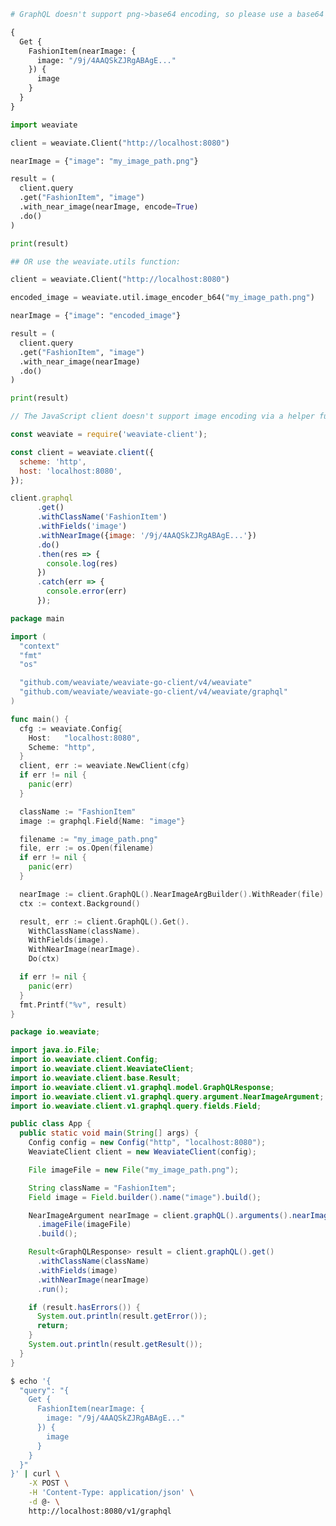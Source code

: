 
<Tabs groupId="languages">
<TabItem value="graphql" label="GraphQL">

```graphql
# GraphQL doesn't support png->base64 encoding, so please use a base64 encoded image in your query

{
  Get {
    FashionItem(nearImage: {
      image: "/9j/4AAQSkZJRgABAgE..."
    }) {
      image
    }
  }
}
```

</TabItem>
<TabItem value="py" label="Python">

```python
import weaviate

client = weaviate.Client("http://localhost:8080")

nearImage = {"image": "my_image_path.png"}

result = (
  client.query
  .get("FashionItem", "image")
  .with_near_image(nearImage, encode=True)
  .do()
)

print(result)

## OR use the weaviate.utils function:

client = weaviate.Client("http://localhost:8080")

encoded_image = weaviate.util.image_encoder_b64("my_image_path.png")

nearImage = {"image": "encoded_image"}

result = (
  client.query
  .get("FashionItem", "image")
  .with_near_image(nearImage)
  .do()
)

print(result)
```

</TabItem>
<TabItem value="js" label="JavaScript">

```js
// The JavaScript client doesn't support image encoding via a helper function, you need to give the input image as base64 format yourself

const weaviate = require('weaviate-client');

const client = weaviate.client({
  scheme: 'http',
  host: 'localhost:8080',
});

client.graphql
      .get()
      .withClassName('FashionItem')
      .withFields('image')
      .withNearImage({image: '/9j/4AAQSkZJRgABAgE...'})
      .do()
      .then(res => {
        console.log(res)
      })
      .catch(err => {
        console.error(err)
      });
```

</TabItem>
<TabItem value="go" label="Go">

```go
package main

import (
  "context"
  "fmt"
  "os"

  "github.com/weaviate/weaviate-go-client/v4/weaviate"
  "github.com/weaviate/weaviate-go-client/v4/weaviate/graphql"
)

func main() {
  cfg := weaviate.Config{
    Host:   "localhost:8080",
    Scheme: "http",
  }
  client, err := weaviate.NewClient(cfg)
  if err != nil {
    panic(err)
  }

  className := "FashionItem"
  image := graphql.Field{Name: "image"}

  filename := "my_image_path.png"
  file, err := os.Open(filename)
  if err != nil {
    panic(err)
  }

  nearImage := client.GraphQL().NearImageArgBuilder().WithReader(file)
  ctx := context.Background()

  result, err := client.GraphQL().Get().
    WithClassName(className).
    WithFields(image).
    WithNearImage(nearImage).
    Do(ctx)

  if err != nil {
    panic(err)
  }
  fmt.Printf("%v", result)
}
```

</TabItem>
<TabItem value="java" label="Java">

```java
package io.weaviate;

import java.io.File;
import io.weaviate.client.Config;
import io.weaviate.client.WeaviateClient;
import io.weaviate.client.base.Result;
import io.weaviate.client.v1.graphql.model.GraphQLResponse;
import io.weaviate.client.v1.graphql.query.argument.NearImageArgument;
import io.weaviate.client.v1.graphql.query.fields.Field;

public class App {
  public static void main(String[] args) {
    Config config = new Config("http", "localhost:8080");
    WeaviateClient client = new WeaviateClient(config);

    File imageFile = new File("my_image_path.png");

    String className = "FashionItem";
    Field image = Field.builder().name("image").build();

    NearImageArgument nearImage = client.graphQL().arguments().nearImageArgBuilder()
      .imageFile(imageFile)
      .build();

    Result<GraphQLResponse> result = client.graphQL().get()
      .withClassName(className)
      .withFields(image)
      .withNearImage(nearImage)
      .run();

    if (result.hasErrors()) {
      System.out.println(result.getError());
      return;
    }
    System.out.println(result.getResult());
  }
}
```

</TabItem>
<TabItem value="curl" label="Curl">

```bash
$ echo '{
  "query": "{
    Get {
      FashionItem(nearImage: {
        image: "/9j/4AAQSkZJRgABAgE..."
      }) {
        image
      }
    }
  }"
}' | curl \
    -X POST \
    -H 'Content-Type: application/json' \
    -d @- \
    http://localhost:8080/v1/graphql
```

</TabItem>
</Tabs>
